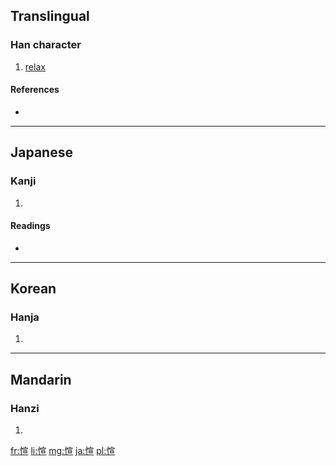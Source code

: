 ==Translingual==

===Han character===
{{Han char|rn=61|rad=心|as=09|sn=12|four=9301<sub>6</sub>|canj=心十一一 (PJMM)}}

# [[relax]]

====References====
* {{Han ref|kx=0393.260|dkj=10891|dj=0730.030|hdz=42331.060|uh=6103|ud=24835|bh=D94A|bd=55626}}

----

==Japanese==

===Kanji===
{{ja-kanji|grade=|rs=心09}}

# {{defn|Japanese|sort=心09}}

====Readings====
* {{ja-readings|on=[[けん]] (ken), [[せん]] (sen), [[かん]] (kan)|kun=[[ゆたか]] (yutaka), [[こころよい]] (kokoroyoi), [[わすれる]] (wasureru)}}

----

==Korean==

===Hanja===
{{ko-hanja|hangeul=선|eumhun=|rv=seon|mr=sŏn|y=sen}}

# {{defn|Korean|sort=心09}}

----

==Mandarin==

===Hanzi===
{{cmn-hanzi|pin=[[xuān]] ([[xuan1]]), [[xuǎn]] ([[xuan3]])|wg=hsüan<sup>1</sup>, hsüan<sup>3</sup>}}

# {{defn|Mandarin|sort=心09}}

[[fr:愃]]
[[li:愃]]
[[mg:愃]]
[[ja:愃]]
[[pl:愃]]